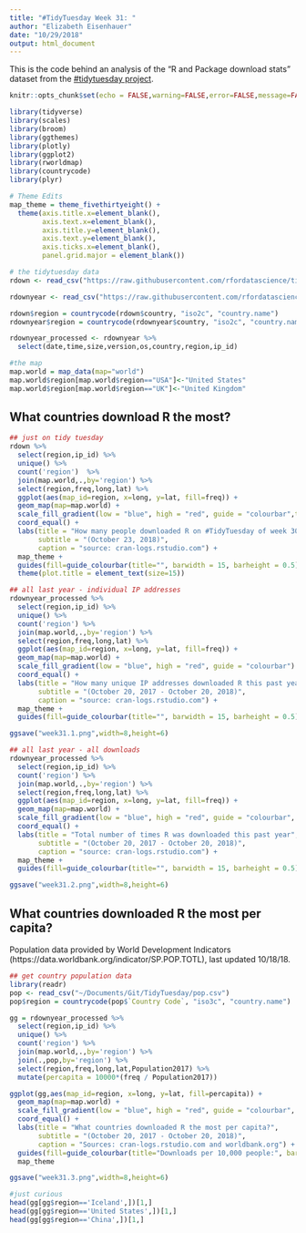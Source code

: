```yaml
---
title: "#TidyTuesday Week 31: "
author: "Elizabeth Eisenhauer"
date: "10/29/2018"
output: html_document
---
```


This is the code behind an analysis of the "R and Package download stats" dataset from the [#tidytuesday project](https://github.com/rfordatascience/tidytuesday/tree/master/data/2018-10-30).

```r
knitr::opts_chunk$set(echo = FALSE,warning=FALSE,error=FALSE,message=FALSE)

library(tidyverse)
library(scales)
library(broom)
library(ggthemes)
library(plotly)
library(ggplot2)
library(rworldmap)
library(countrycode)
library(plyr)

# Theme Edits
map_theme = theme_fivethirtyeight() +
  theme(axis.title.x=element_blank(),
        axis.text.x=element_blank(),
        axis.title.y=element_blank(),
        axis.text.y=element_blank(),
        axis.ticks.x=element_blank(),
        panel.grid.major = element_blank())

```

```r
# the tidytuesday data
rdown <- read_csv("https://raw.githubusercontent.com/rfordatascience/tidytuesday/master/data/2018-10-30/r-downloads.csv")

rdownyear <- read_csv("https://raw.githubusercontent.com/rfordatascience/tidytuesday/master/data/2018-10-30/r_downloads_year.csv")

rdown$region = countrycode(rdown$country, "iso2c", "country.name")
rdownyear$region = countrycode(rdownyear$country, "iso2c", "country.name")

rdownyear_processed <- rdownyear %>%
  select(date,time,size,version,os,country,region,ip_id)

#the map
map.world = map_data(map="world")
map.world$region[map.world$region=="USA"]<-"United States"
map.world$region[map.world$region=="UK"]<-"United Kingdom"
```

## What countries download R the most?

```r

## just on tidy tuesday
rdown %>%
  select(region,ip_id) %>%
  unique() %>%
  count('region')  %>%
  join(map.world,.,by='region') %>%
  select(region,freq,long,lat) %>%
  ggplot(aes(map_id=region, x=long, y=lat, fill=freq)) +
  geom_map(map=map.world) +
  scale_fill_gradient(low = "blue", high = "red", guide = "colourbar",trans="sqrt",breaks = c(1,10,100,300,500,700,900)) +
  coord_equal() +
  labs(title = "How many people downloaded R on #TidyTuesday of week 30?",
       subtitle = "(October 23, 2018)",
       caption = "source: cran-logs.rstudio.com") +
  map_theme +
  guides(fill=guide_colourbar(title="", barwidth = 15, barheight = 0.5)) +
  theme(plot.title = element_text(size=15)) 

## all last year - individual IP addresses
rdownyear_processed %>%
  select(region,ip_id) %>%
  unique() %>%
  count('region') %>%
  join(map.world,.,by='region') %>%
  select(region,freq,long,lat) %>%
  ggplot(aes(map_id=region, x=long, y=lat, fill=freq)) +
  geom_map(map=map.world) +
  scale_fill_gradient(low = "blue", high = "red", guide = "colourbar") +
  coord_equal() +
  labs(title = "How many unique IP addresses downloaded R this past year?",
       subtitle = "(October 20, 2017 - October 20, 2018)",
       caption = "source: cran-logs.rstudio.com") +
  map_theme +
  guides(fill=guide_colourbar(title="", barwidth = 15, barheight = 0.5))

ggsave("week31.1.png",width=8,height=6)

## all last year - all downloads
rdownyear_processed %>%
  select(region,ip_id) %>%
  count('region') %>%
  join(map.world,.,by='region') %>%
  select(region,freq,long,lat) %>%
  ggplot(aes(map_id=region, x=long, y=lat, fill=freq)) +
  geom_map(map=map.world) +
  scale_fill_gradient(low = "blue", high = "red", guide = "colourbar", breaks=c(100000,200000,300000), labels=comma) +
  coord_equal() +
  labs(title = "Total number of times R was downloaded this past year",
       subtitle = "(October 20, 2017 - October 20, 2018)",
       caption = "source: cran-logs.rstudio.com") +
  map_theme +
  guides(fill=guide_colourbar(title="", barwidth = 15, barheight = 0.5))

ggsave("week31.2.png",width=8,height=6)
```

## What countries downloaded R the most per capita?

Population data provided by World Development Indicators  (https://data.worldbank.org/indicator/SP.POP.TOTL), last updated 10/18/18.

```r
## get country population data
library(readr)
pop <- read_csv("~/Documents/Git/TidyTuesday/pop.csv")
pop$region = countrycode(pop$`Country Code`, "iso3c", "country.name")

gg = rdownyear_processed %>%
  select(region,ip_id) %>%
  unique() %>%
  count('region') %>%
  join(map.world,.,by='region') %>%
  join(.,pop,by='region') %>%
  select(region,freq,long,lat,Population2017) %>%
  mutate(percapita = 10000*(freq / Population2017))

ggplot(gg,aes(map_id=region, x=long, y=lat, fill=percapita)) +
  geom_map(map=map.world) +
  scale_fill_gradient(low = "blue", high = "red", guide = "colourbar", trans="sqrt",breaks = c(1,3,5,7,9,11,13)) +
  coord_equal() +
  labs(title = "What countries downloaded R the most per capita?",
       subtitle = "(October 20, 2017 - October 20, 2018)",
       caption = "Sources: cran-logs.rstudio.com and worldbank.org") +
  guides(fill=guide_colourbar(title="Downloads per 10,000 people:", barwidth = 15, barheight = 1)) +
  map_theme

ggsave("week31.3.png",width=8,height=6)

#just curious
head(gg[gg$region=='Iceland',])[1,]
head(gg[gg$region=='United States',])[1,]
head(gg[gg$region=='China',])[1,]
```

